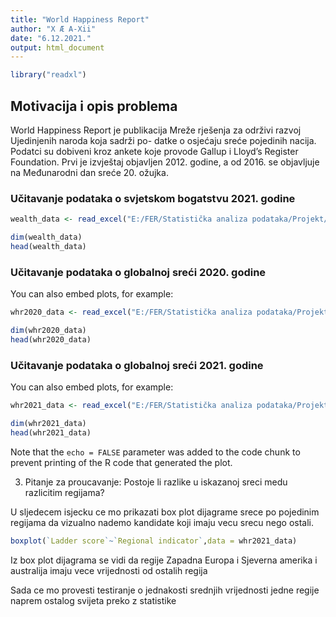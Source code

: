 ```yaml
---
title: "World Happiness Report"
author: "X Æ A-Xii"
date: "6.12.2021."
output: html_document
---
```

```r

library("readxl")
```
## Motivacija i opis problema
World Happiness Report je publikacija Mreže rješenja za održivi razvoj Ujedinjenih naroda koja sadrži po-
datke o osjećaju sreće pojedinih nacija. Podatci su dobiveni kroz ankete koje provode Gallup i Lloyd’s
Register Foundation. Prvi je izvještaj objavljen 2012. godine, a od 2016. se objavljuje na Međunarodni dan
sreće 20. ožujka.

### Učitavanje podataka o svjetskom bogatstvu 2021. godine

```r
wealth_data <- read_excel("E:/FER/Statistička analiza podataka/Projekt/files/credit_suisse_global_wealth_databook_2021_table_31.xlsx")

dim(wealth_data)
head(wealth_data)
```


### Učitavanje podataka o globalnoj sreći 2020. godine

You can also embed plots, for example:

```r
whr2020_data <- read_excel("E:/FER/Statistička analiza podataka/Projekt/files/WHR_2020.xlsx")

dim(whr2020_data)
head(whr2020_data)
```

### Učitavanje podataka o globalnoj sreći 2021. godine

You can also embed plots, for example:

```r
whr2021_data <- read_excel("E:/FER/Statistička analiza podataka/Projekt/files/WHR_2021.xlsx")

dim(whr2021_data)
head(whr2021_data)
```

Note that the `echo = FALSE` parameter was added to the code chunk to prevent printing of the R code that generated the plot.

3. Pitanje za proucavanje:
  Postoje li razlike u iskazanoj sreci medu razlicitim regijama?

U sljedecem isjecku ce mo prikazati box plot dijagrame srece po pojedinim regijama da vizualno nademo kandidate koji imaju vecu srecu nego ostali.

```r

boxplot(`Ladder score`~`Regional indicator`,data = whr2021_data)
```

Iz box plot dijagrama se vidi da regije Zapadna Europa i Sjeverna amerika i australija imaju vece vrijednosti od ostalih regija

Sada ce mo provesti testiranje o jednakosti srednjih vrijednosti jedne regije naprem ostalog svijeta preko z statistike
